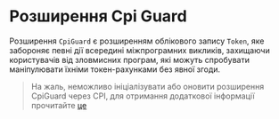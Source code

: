 
# Розширення Cpi Guard

Розширення `CpiGuard` є розширенням облікового запису `Token`, яке забороняє певні дії всередині міжпрограмних викликів, захищаючи користувачів від зловмисних програм, які можуть спробувати маніпулювати їхніми токен-рахунками без явної згоди.

> На жаль, неможливо ініціалізувати або оновити розширення CpiGuard через CPI, для отримання додаткової інформації прочитайте [це](https://github.com/solana-labs/solana-program-library/blob/6968859e2ee0a1764da572de340cdb58e2b4586f/token/program-2022/src/extension/cpi_guard/processor.rs#L44-L46)
